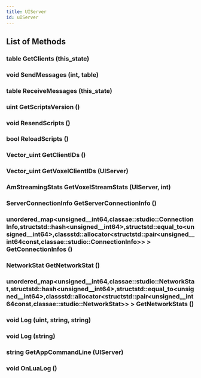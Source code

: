 ```yaml
---
title: UIServer
id: uIServer
---
```


## List of Methods

### table GetClients (this_state)

### void SendMessages (int, table)

### table ReceiveMessages (this_state)

### uint GetScriptsVersion ()

### void ResendScripts ()

### bool ReloadScripts ()

### Vector_uint GetClientIDs ()

### Vector_uint GetVoxelClientIDs (UIServer)

### AmStreamingStats GetVoxelStreamStats (UIServer, int)

### ServerConnectionInfo GetServerConnectionInfo ()

### unordered_map<unsigned__int64,classae::studio::ConnectionInfo,structstd::hash<unsigned__int64>,structstd::equal_to<unsigned__int64>,classstd::allocator<structstd::pair<unsigned__int64const,classae::studio::ConnectionInfo>> > GetConnectionInfos ()

### NetworkStat GetNetworkStat ()

### unordered_map<unsigned__int64,classae::studio::NetworkStat,structstd::hash<unsigned__int64>,structstd::equal_to<unsigned__int64>,classstd::allocator<structstd::pair<unsigned__int64const,classae::studio::NetworkStat>> > GetNetworkStats ()

### void Log (uint, string, string)

### void Log (string)

### string GetAppCommandLine (UIServer)

### void OnLuaLog ()

